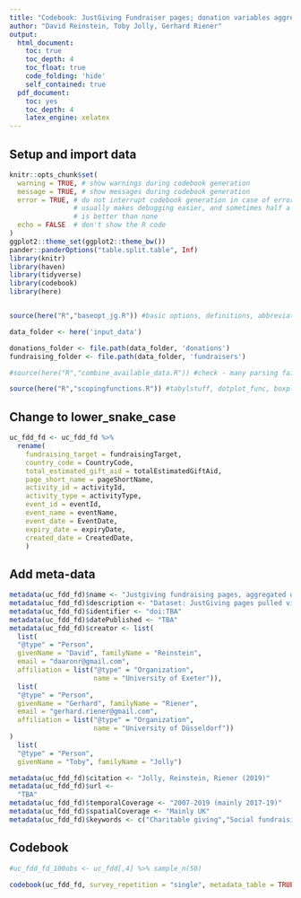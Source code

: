 ```yaml
---
title: "Codebook: JustGiving Fundraiser pages; donation variables aggregated; UK only, pages with positive amounts raised;  plausibly-completed pages"
author: "David Reinstein, Toby Jolly, Gerhard Riener"
output:
  html_document:
    toc: true
    toc_depth: 4
    toc_float: true
    code_folding: 'hide'
    self_contained: true
  pdf_document:
    toc: yes
    toc_depth: 4
    latex_engine: xelatex
---
```


## Setup and import data 

```r

knitr::opts_chunk$set(
  warning = TRUE, # show warnings during codebook generation
  message = TRUE, # show messages during codebook generation
  error = TRUE, # do not interrupt codebook generation in case of errors,
                # usually makes debugging easier, and sometimes half a codebook
                # is better than none
  echo = FALSE  # don't show the R code
)
ggplot2::theme_set(ggplot2::theme_bw())
pander::panderOptions("table.split.table", Inf)
library(knitr)
library(haven)
library(tidyverse)
library(codebook)
library(here)


source(here("R","baseopt_jg.R")) #basic options, definitions, abbreviations for functions

data_folder <- here('input_data')

donations_folder <- file.path(data_folder, 'donations')
fundraising_folder <- file.path(data_folder, 'fundraisers')

#source(here("R","combine_available_data.R")) #check - many parsing failures

source(here("R","scopingfunctions.R")) #tabylstuff, dotplot_func, boxplot_func, geom_mean, sidebyside, huxoptions


```
## Change to lower_snake_case
```r
uc_fdd_fd <- uc_fdd_fd %>% 
  rename(
    fundraising_target = fundraisingTarget,
    country_code = CountryCode,
    total_estimated_gift_aid = totalEstimatedGiftAid,
    page_short_name = pageShortName,
    activity_id = activityId,
    activity_type = activityType,
    event_id = eventId,
    event_name = eventName,
    event_date = EventDate,
    expiry_date = expiryDate,
    created_date = CreatedDate,
    )
```
## Add meta-data

```r

metadata(uc_fdd_fd)$name <- "Justgiving fundraising pages, aggregated donations"
metadata(uc_fdd_fd)$description <- "Dataset: JustGiving pages pulled via API 2017-19 for 'highly effective' charities; reduced to one row per fundraiser, donation data merged back in; event date more than 25 weeks ago or expiry date passed"
metadata(uc_fdd_fd)$identifier <- "doi:TBA"
metadata(uc_fdd_fd)$datePublished <- "TBA"
metadata(uc_fdd_fd)$creator <- list(
  list(
  "@type" = "Person",
  givenName = "David", familyName = "Reinstein",
  email = "daaronr@gmail.com",
  affiliation = list("@type" = "Organization",
                     name = "University of Exeter")),
  list(
  "@type" = "Person",
  givenName = "Gerhard", familyName = "Riener",
  email = "gerhard.riener@gmail.com",
  affiliation = list("@type" = "Organization",
                     name = "University of Düsseldorf"))
)
  list(
  "@type" = "Person",
  givenName = "Toby", familyName = "Jolly")

metadata(uc_fdd_fd)$citation <- "Jolly, Reinstein, Riener (2019)"
metadata(uc_fdd_fd)$url <-
  "TBA"
metadata(uc_fdd_fd)$temporalCoverage <- "2007-2019 (mainly 2017-19)"
metadata(uc_fdd_fd)$spatialCoverage <- "Mainly UK"
metadata(uc_fdd_fd)$keywords <- c("Charitable giving","Social fundraising")

```

## Codebook

```r

#uc_fdd_fd_100obs <- uc_fdd[,4] %>% sample_n(50) 

codebook(uc_fdd_fd, survey_repetition = "single", metadata_table = TRUE)

```

